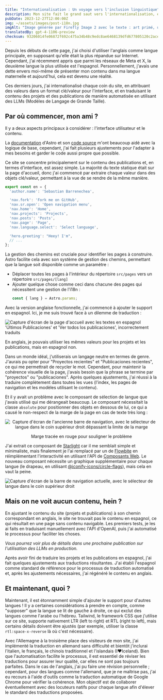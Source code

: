 ```yaml
---
title: "Internationalisation : Un voyage vers l'inclusion linguistique"
description: Mon site fait le grand saut vers l'internationalisation, éliminant les barrières linguistiques pour embrasser un public diversifié.
pubDate: 2023-12-27T12:00:00Z
img: ~/assets/images/post-i18n.jpg
imgAlt: "Image générée par Firefly Image 2 avec le texte : art primé, un arbre ramifié fait de rayons de lumière et d'énergie, dramatique, impactant, coloré, haute définition, 4k uhd"
translatedBy: gpt-4-1106-preview
checksum: 93206014fe06872f692c475a34b48c9edc8ae6468139dfd677805120c2ace267
---
```



Depuis les débuts de cette page, j'ai choisi d'utiliser l'anglais comme langue principale, en supposant qu'elle était la plus répandue sur Internet. Cependant, j'ai récemment appris que parmi les réseaux de Meta et X, la deuxième langue la plus utilisée est l'espagnol. Personnellement, j'avais une dette envers moi-même de présenter mon contenu dans ma langue maternelle et aujourd'hui, cela est devenu une réalité.

Ces derniers jours, j'ai internationalisé chaque coin du site, en attribuant des valeurs dans un format clé/valeur pour l'interface, et en traduisant le contenu des projets et des publications de manière automatisée en utilisant des LLMs (Modèles de Langage de Grande Taille).

## Par où commencer, mon ami ?

Il y a deux aspects principaux à considérer : l'interface utilisateur et le contenu.

La [documentation](https://docs.astro.build/fr/recipes/i18n/) d'Astro et son [code source](https://github.com/withastro/docs/tree/main/src/i18n) m'ont beaucoup aidé avec la logique de base, cependant, j'ai fait plusieurs ajustements pour l'adapter à mes besoins et garder le code aussi propre que possible.

Ce site se concentre principalement sur le contenu des publications et, en termes d'interface, est assez simple. La majorité du texte statique était sur la page d'accueil, donc j'ai commencé par extraire chaque valeur dans des objets clé/valeur, permettant à la vue de se rendre de la même manière.

```typescript
export const en = {
  'author.name': 'Sebastian Barrenechea',

  'nav.fork': 'Fork me on GitHub',
  'nav.sr.open': 'Open navigation menu',
  'nav.home': 'Home',
  'nav.projects': 'Projects',
  'nav.posts': 'Posts',
  'nav.page': 'Page',
  'nav.language.select': 'Select language',

  'hero.greeting': "Heey! I'm",
  // ...
};
```

La gestion des chemins est cruciale pour identifier les pages à construire. Astro facilite cela avec son système de gestion des chemins, permettant que la langue soit disponible comme un paramètre :

- Déplacer toutes les pages à l'intérieur du répertoire `src/pages` vers un répertoire `src/pages/[lang]`
- Ajouter quelque chose comme ceci dans chacune des pages qui nécessitent une gestion de l'i18n :
  ```typescript
  const { lang } = Astro.params;
  ```

Avec la version anglaise fonctionnelle, j'ai commencé à ajouter le support en espagnol. Ici, je me suis trouvé face à un dilemme de traduction :

<Image
  src={WrongEsTranslation}
  alt="Capture d'écran de la page d'accueil avec les textes en espagnol 'Últimos Publicaciones' et 'Ver todos los publicaciones', incorrectement traduits"
  format="webp"
/>

En anglais, je pouvais utiliser les mêmes valeurs pour les projets et les publications, mais en espagnol non.

Dans un monde idéal, j'utiliserais un langage neutre en termes de genre. J'aurais pu opter pour "Proyectos recientes" et "Publicaciones recientes", ce qui me permettrait de recycler le mot. Cependant, pour maintenir la cohérence visuelle de la page, j'avais besoin que la phrase se termine par "proyectos" ou "publicaciones". Après quelques ajustements, j'ai réussi à la traduire complètement dans toutes les vues (l'index, les pages de navigation et les modèles utilisant le contenu).

Et il y avait un problème avec le composant de sélection de langue que j'avais utilisé qui me dérangeait beaucoup. Le composant nécessitait la classe `absolute` pour positionner des objets en dessous de lui, ce qui a causé le non-respect de la marge de la page en cas de texte très long :

<div align="center">
  <Image
    src={OldNavbar}
    alt="Capture d'écran de l'ancienne barre de navigation, avec le sélecteur de langue dans le coin supérieur droit dépassant la limite de la marge"
    format="webp"
  />
  <p class="italic">Marge tracée en rouge pour souligner le problème</p>
</div>

J'ai extrait ce composant de [Starlight](https://starlight.astro.build/fr/) car il me semblait simple et minimaliste, mais finalement je l'ai remplacé par un de [Flowbite](https://flowbite.com/docs/components/navbar/#language-dropdown) en réimplémentant l'interactivité en utilisant l'API de [Composants Web](https://web.dev/articles/custom-elements-v1). Le nouveau composant nécessite un graphique supplémentaire pour chaque langue (le drapeau, en utilisant [@iconify-icons/circle-flags](https://icon-sets.iconify.design/circle-flags/)), mais cela en vaut la peine.

<Image
  src={NewNavbar}
  alt="Capture d'écran de la barre de navigation actuelle, avec le sélecteur de langue dans le coin supérieur droit"
  format="webp"
/>

## Mais on ne voit aucun contenu, hein ?

En ajustant le contenu du site (projets et publications) à son chemin correspondant en anglais, le site ne trouvait pas le contenu en espagnol, ce qui résultait en une page sans contenu navigable. Les premiers tests, je les ai faits en traduisant manuellement avec l'API d'OpenAI, puis j'ai automatisé le processus pour faciliter les choses.

_Vous pourrez voir plus de détails dans une prochaine publication sur l'utilisation des LLMs en production._

Après avoir fini de traduire les projets et les publications en espagnol, j'ai fait quelques ajustements aux traductions résultantes. J'ai établi l'espagnol comme standard de référence pour le processus de traduction automatisé et, après les ajustements nécessaires, j'ai régénéré le contenu en anglais.

## Et maintenant, quoi ?

Maintenant, il est étonnamment simple d'ajouter le support pour d'autres langues ! Il y a certaines considérations à prendre en compte, comme "supposer" que la langue se lit de gauche à droite, ce qui exclut des langues comme l'arabe ou l'hébreu. Tailwind, le framework CSS que j'utilise sur ce site, supporte nativement LTR (left to right) et RTL (right to left), mais certains détails doivent être ajustés (par exemple, utiliser la classe `rtl:space-x-reverse` là où c'est nécessaire).

Avec l'Allemagne à la troisième place des visiteurs de mon site, j'ai implémenté la traduction en allemand sans difficulté et bientôt j'inclurai l'italien, le français, le chinois traditionnel et l'islandais (I♥️Iceland). Bien que l'automatisation facilite le processus, il est essentiel de réviser les traductions pour assurer leur qualité, car elles ne sont pas toujours parfaites. Dans le cas de l'anglais, j'ai pu faire une révision personnelle ; cependant, pour des langues comme l'allemand, que je ne maîtrise pas, j'ai eu recours à l'aide d'outils comme la traduction automatique de Google Chrome pour vérifier la cohérence. Mon objectif est de collaborer éventuellement avec des locuteurs natifs pour chaque langue afin d'élever le standard des traductions proposées.
